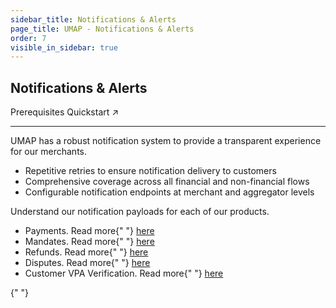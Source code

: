 ```yaml
---
sidebar_title: Notifications & Alerts
page_title: UMAP - Notifications & Alerts
order: 7
visible_in_sidebar: true
---
```


## Notifications & Alerts

<Card padding="nano" shape="rounded" marginBottom="micro" marginTop="micro">
    <Text size="medium" marginBottom="nano" paddingRight="medium" weight="600">
        Prerequisites
    </Text>
    <Link href="/payments/umap/quickstart">Quickstart ↗</Link>
</Card>

<hr class="primary" />

UMAP has a robust notification system to provide a transparent experience for our merchants.

-   Repetitive retries to ensure notification delivery to customers
-   Comprehensive coverage across all financial and non-financial flows
-   Configurable notification endpoints at merchant and aggregator levels

Understand our notification payloads for each of our products.

<ul>
    <li>
        Payments. Read more{" "}
        <a href="/payments/umap/notifications/payments" target="_blank">
            here
        </a>
    </li>
    <li>
        Mandates. Read more{" "}
        <a href="/payments/umap/notifications/mandates" target="_blank">
            here
        </a>
    </li>
    <li>
        Refunds. Read more{" "}
        <a href="/payments/umap/notifications/refunds" target="_blank">
            here
        </a>
    </li>
    <li>
        Disputes. Read more{" "}
        <a href="/payments/umap/notifications/disputes" target="_blank">
            here
        </a>
    </li>
    <li>
        Customer VPA Verification. Read more{" "}
        <a
            href="/payments/umap/notifications/customer-vpa-verification"
            target="_blank"
        >
            here
        </a>
    </li>
</ul>{" "}
